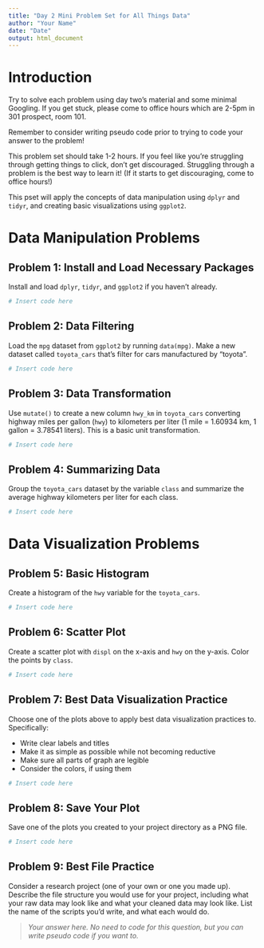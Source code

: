 ```yaml
---
title: "Day 2 Mini Problem Set for All Things Data"
author: "Your Name"
date: "Date"
output: html_document
---
```

# Introduction

Try to solve each problem using day two's material and some minimal Googling. If you get stuck, please come to office hours which are 2-5pm in 301 prospect, room 101. 

Remember to consider writing pseudo code prior to trying to code your answer to the problem! 

This problem set should take 1-2 hours. If you feel like you're struggling through getting things to click, don't get discouraged. Struggling through a problem is the best way to learn it! (If it starts to get discouraging, come to office hours!)

This pset will apply the concepts of data manipulation using `dplyr` and `tidyr`, and creating basic visualizations using `ggplot2`.


# Data Manipulation Problems

## Problem 1: Install and Load Necessary Packages

Install and load `dplyr`, `tidyr`, and `ggplot2` if you haven't already.

```r
# Insert code here

```

## Problem 2: Data Filtering

Load the `mpg` dataset from `ggplot2` by running `data(mpg)`. Make a new dataset called `toyota_cars` that's filter for cars manufactured by "toyota".

```r
# Insert code here

```

## Problem 3: Data Transformation

Use `mutate()` to create a new column `hwy_km` in `toyota_cars` converting highway miles per gallon (`hwy`) to kilometers per liter (1 mile = 1.60934 km, 1 gallon = 3.78541 liters). This is a basic unit transformation.

```r
# Insert code here

```

## Problem 4: Summarizing Data

Group the `toyota_cars` dataset by the variable `class` and summarize the average highway kilometers per liter for each class. 

```r
# Insert code here

```

# Data Visualization Problems

## Problem 5: Basic Histogram

Create a histogram of the `hwy` variable for the `toyota_cars`.

```r
# Insert code here

```

## Problem 6: Scatter Plot 

Create a scatter plot with `displ` on the x-axis and `hwy` on the y-axis. Color the points by `class`.

```r
# Insert code here

```

## Problem 7: Best Data Visualization Practice

Choose one of the plots above to apply best data visualization practices to. Specifically: 

- Write clear labels and titles 
- Make it as simple as possible while not becoming reductive
- Make sure all parts of graph are legible 
- Consider the colors, if using them

```r
# Insert code here

```

## Problem 8: Save Your Plot

Save one of the plots you created to your project directory as a PNG file.

```r
# Insert code here

```


## Problem 9: Best File Practice 

Consider a research project (one of your own or one you made up). Describe the file structure you would use for your project, including what your raw data may look like and what your cleaned data may look like. List the name of the scripts you'd write, and what each would do. 



> *Your answer here. No need to code for this question, but you can write pseudo code if you want to. *


